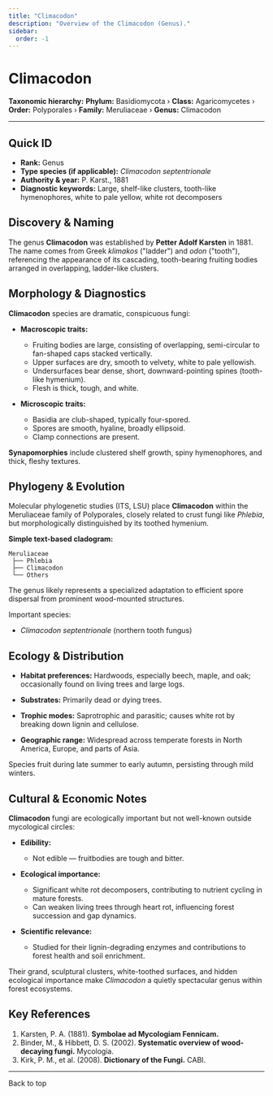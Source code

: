 ```yaml
---
title: "Climacodon"
description: "Overview of the Climacodon (Genus)."
sidebar:
  order: -1
---
```



# Climacodon <Badge variant="note" text="Genus" />

**Taxonomic hierarchy:** **Phylum:** Basidiomycota › **Class:** Agaricomycetes › **Order:** Polyporales › **Family:** Meruliaceae › **Genus:** Climacodon

---

## Quick ID
* **Rank:** Genus  
* **Type species (if applicable):** _Climacodon septentrionale_  
* **Authority & year:** P. Karst., 1881  
* **Diagnostic keywords:** Large, shelf-like clusters, tooth-like hymenophores, white to pale yellow, white rot decomposers  

## Discovery & Naming
The genus **Climacodon** was established by **Petter Adolf Karsten** in 1881. The name comes from Greek _klimakos_ ("ladder") and _odon_ ("tooth"), referencing the appearance of its cascading, tooth-bearing fruiting bodies arranged in overlapping, ladder-like clusters.

## Morphology & Diagnostics
**Climacodon** species are dramatic, conspicuous fungi:

- **Macroscopic traits:**
  - Fruiting bodies are large, consisting of overlapping, semi-circular to fan-shaped caps stacked vertically.
  - Upper surfaces are dry, smooth to velvety, white to pale yellowish.
  - Undersurfaces bear dense, short, downward-pointing spines (tooth-like hymenium).
  - Flesh is thick, tough, and white.

- **Microscopic traits:**
  - Basidia are club-shaped, typically four-spored.
  - Spores are smooth, hyaline, broadly ellipsoid.
  - Clamp connections are present.

**Synapomorphies** include clustered shelf growth, spiny hymenophores, and thick, fleshy textures.

## Phylogeny & Evolution
Molecular phylogenetic studies (ITS, LSU) place **Climacodon** within the Meruliaceae family of Polyporales, closely related to crust fungi like _Phlebia_, but morphologically distinguished by its toothed hymenium.

**Simple text-based cladogram:**
```
Meruliaceae
 ├── Phlebia
 ├── Climacodon
 └── Others
```
The genus likely represents a specialized adaptation to efficient spore dispersal from prominent wood-mounted structures.

Important species:

- _Climacodon septentrionale_ (northern tooth fungus)

## Ecology & Distribution
- **Habitat preferences:** Hardwoods, especially beech, maple, and oak; occasionally found on living trees and large logs.
- **Substrates:** Primarily dead or dying trees.
- **Trophic modes:** Saprotrophic and parasitic; causes white rot by breaking down lignin and cellulose.

- **Geographic range:** Widespread across temperate forests in North America, Europe, and parts of Asia.

Species fruit during late summer to early autumn, persisting through mild winters.

## Cultural & Economic Notes
**Climacodon** fungi are ecologically important but not well-known outside mycological circles:

- **Edibility:**
  - Not edible — fruitbodies are tough and bitter.

- **Ecological importance:**
  - Significant white rot decomposers, contributing to nutrient cycling in mature forests.
  - Can weaken living trees through heart rot, influencing forest succession and gap dynamics.

- **Scientific relevance:**
  - Studied for their lignin-degrading enzymes and contributions to forest health and soil enrichment.

Their grand, sculptural clusters, white-toothed surfaces, and hidden ecological importance make _Climacodon_ a quietly spectacular genus within forest ecosystems.

## Key References
1. Karsten, P. A. (1881). **Symbolae ad Mycologiam Fennicam.**  
2. Binder, M., & Hibbett, D. S. (2002). **Systematic overview of wood-decaying fungi.** Mycologia.  
3. Kirk, P. M., et al. (2008). **Dictionary of the Fungi.** CABI.

---

<LinkButton href="#top" variant="minimal" icon="arrow-up">
  Back to top
</LinkButton>
